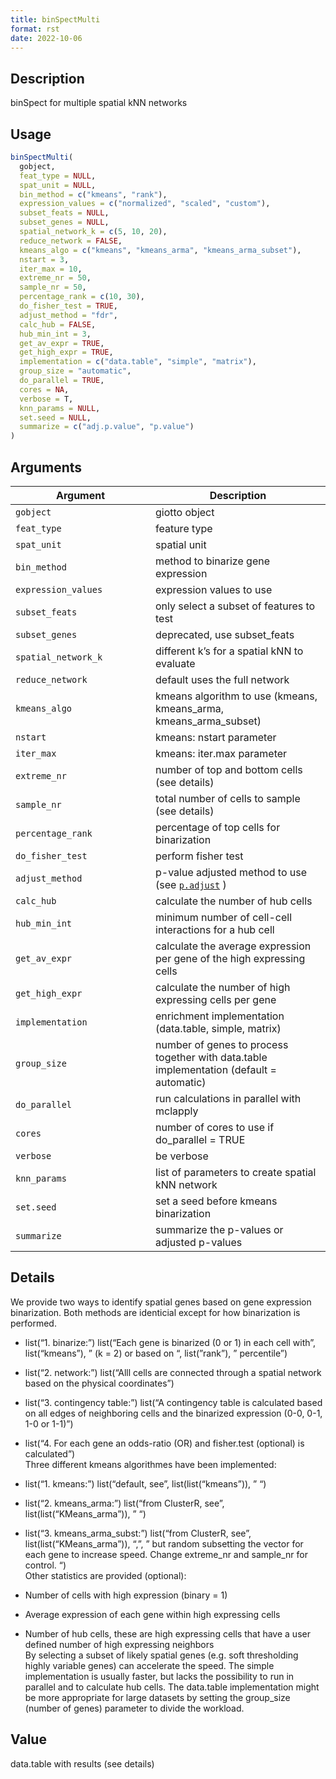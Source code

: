 ```yaml
--- 
title: binSpectMulti 
format: rst 
date: 2022-10-06 
--- 
```


## Description

binSpect for multiple spatial kNN networks


## Usage

```r
binSpectMulti(
  gobject,
  feat_type = NULL,
  spat_unit = NULL,
  bin_method = c("kmeans", "rank"),
  expression_values = c("normalized", "scaled", "custom"),
  subset_feats = NULL,
  subset_genes = NULL,
  spatial_network_k = c(5, 10, 20),
  reduce_network = FALSE,
  kmeans_algo = c("kmeans", "kmeans_arma", "kmeans_arma_subset"),
  nstart = 3,
  iter_max = 10,
  extreme_nr = 50,
  sample_nr = 50,
  percentage_rank = c(10, 30),
  do_fisher_test = TRUE,
  adjust_method = "fdr",
  calc_hub = FALSE,
  hub_min_int = 3,
  get_av_expr = TRUE,
  get_high_expr = TRUE,
  implementation = c("data.table", "simple", "matrix"),
  group_size = "automatic",
  do_parallel = TRUE,
  cores = NA,
  verbose = T,
  knn_params = NULL,
  set.seed = NULL,
  summarize = c("adj.p.value", "p.value")
)
```


## Arguments

Argument      |Description
------------- |----------------
`gobject`     |     giotto object
`feat_type`     |     feature type
`spat_unit`     |     spatial unit
`bin_method`     |     method to binarize gene expression
`expression_values`     |     expression values to use
`subset_feats`     |     only select a subset of features to test
`subset_genes`     |     deprecated, use subset_feats
`spatial_network_k`     |     different k's for a spatial kNN to evaluate
`reduce_network`     |     default uses the full network
`kmeans_algo`     |     kmeans algorithm to use (kmeans, kmeans_arma, kmeans_arma_subset)
`nstart`     |     kmeans: nstart parameter
`iter_max`     |     kmeans: iter.max parameter
`extreme_nr`     |     number of top and bottom cells (see details)
`sample_nr`     |     total number of cells to sample (see details)
`percentage_rank`     |     percentage of top cells for binarization
`do_fisher_test`     |     perform fisher test
`adjust_method`     |     p-value adjusted method to use (see [`p.adjust`](#p.adjust) )
`calc_hub`     |     calculate the number of hub cells
`hub_min_int`     |     minimum number of cell-cell interactions for a hub cell
`get_av_expr`     |     calculate the average expression per gene of the high expressing cells
`get_high_expr`     |     calculate the number of high expressing cells  per gene
`implementation`     |     enrichment implementation (data.table, simple, matrix)
`group_size`     |     number of genes to process together with data.table implementation (default = automatic)
`do_parallel`     |     run calculations in parallel with mclapply
`cores`     |     number of cores to use if do_parallel = TRUE
`verbose`     |     be verbose
`knn_params`     |     list of parameters to create spatial kNN network
`set.seed`     |     set a seed before kmeans binarization
`summarize`     |     summarize the p-values or adjusted p-values


## Details

We provide two ways to identify spatial genes based on gene expression binarization.
 Both methods are identicial except for how binarization is performed.
   

*  list("1. binarize: ") list("Each gene is binarized (0 or 1) in each cell with ", list("kmeans"), " (k = 2) or based on ", list("rank"), " percentile")   

*  list("2. network: ") list("Alll cells are connected through a spatial network based on the physical coordinates")   

*  list("3. contingency table: ") list("A contingency table is calculated based on all edges of neighboring cells and the binarized expression (0-0, 0-1, 1-0 or 1-1)")   

*  list("4. For each gene an odds-ratio (OR) and fisher.test (optional) is calculated")  
 Three different kmeans algorithmes have been implemented:
   

*  list("1. kmeans: ") list("default, see ", list(list("kmeans")), " ")   

*  list("2. kmeans_arma: ") list("from ClusterR, see ", list(list("KMeans_arma")), " ")   

*  list("3. kmeans_arma_subst: ") list("from ClusterR, see ", list(list("KMeans_arma")), ",\n", "   but random subsetting the vector for each gene to increase speed. Change extreme_nr and sample_nr for control.  ")  
 Other statistics are provided (optional):
   

*  Number of cells with high expression (binary = 1)   

*  Average expression of each gene within high expressing cells    

*  Number of hub cells, these are high expressing cells that have a user defined number of high expressing neighbors  
 By selecting a subset of likely spatial genes (e.g. soft thresholding highly variable genes) can accelerate the speed.
 The simple implementation is usually faster, but lacks the possibility to run in parallel and to calculate hub cells.
 The data.table implementation might be more appropriate for large datasets by setting the group_size (number of genes) parameter to divide the workload.


## Value

data.table with results (see details)


